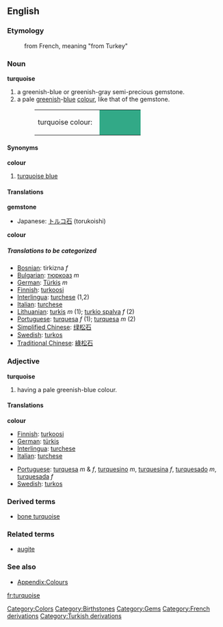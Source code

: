{{Wikipedia}}
==English==

===Etymology===
:from French, meaning "from Turkey"

===Noun===
'''turquoise'''
#a greenish-blue or greenish-gray semi-precious gemstone.
#a pale [[green]]ish-[[blue]] [[color|colour]], like that of the gemstone.
#:<table><tr><td>turquoise colour: &nbsp;</td><td bgcolor="#32A987" width="80">&nbsp; </td></tr></table>

====Synonyms====
'''colour'''
#[[turquoise blue]]

====Translations====
'''gemstone'''
{{top}}
*Japanese: [[トルコ石]] (torukoishi)
{{mid}}
{{bottom}}

'''colour'''
{{top}}
{{mid}}
{{bottom}}

=====Translations to be categorized=====
{{checktrans}}
<!--Remove this section once all of the translations below have been moved into the tables above.-->

*[[Bosnian]]: tirkizna ''f''
*[[Bulgarian]]: [[тюркоаз]] ''m''
*[[German]]: [[Türkis]] ''m''
*[[Finnish]]: [[turkoosi]]
*[[Interlingua]]: [[turchese]] (1,2)
*[[Italian]]: [[turchese]]
*[[Lithuanian]]: [[turkis]] ''m'' (1); [[turkio spalva]] ''f'' (2)
*[[Portuguese]]: [[turquesa]] ''f'' (1); [[turquesa]] ''m'' (2)
*[[Simplified Chinese]]: [[绿松石]]
*[[Swedish]]: [[turkos]]
*[[Traditional Chinese]]: [[綠松石]]

===Adjective===
'''turquoise'''
#having a pale greenish-blue colour.

====Translations====
'''colour'''
{{top}}
*[[Finnish]]: [[turkoosi]]
*[[German]]: [[türkis]]
*[[Interlingua]]: [[turchese]]
*[[Italian]]: [[turchese]]
{{mid}}
*[[Portuguese]]: [[turquesa]] ''m'' & ''f'', [[turquesino]] ''m'', [[turquesina]] ''f'', [[turquesado]] ''m'', [[turquesada]] ''f''
*[[Swedish]]: [[turkos]]
{{bottom}}

===Derived terms===
*[[bone turquoise]]

===Related terms===
*[[augite]]

===See also===
*[[Wiktionary_Appendix:Colours|Appendix:Colours]]

[[Category:Colors]]
[[Category:Birthstones]]
[[Category:Gems]]
[[Category:French derivations]]
[[Category:Turkish derivations]]

[[fr:turquoise]]